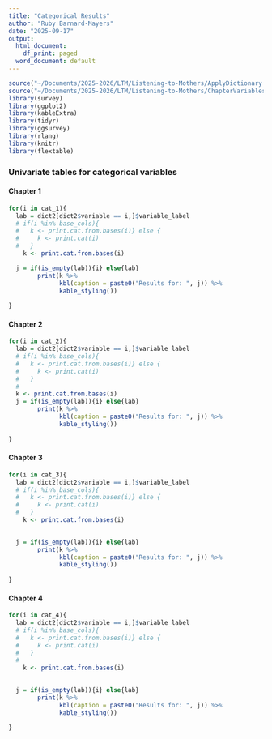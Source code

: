 ```yaml
---
title: "Categorical Results"
author: "Ruby Barnard-Mayers"
date: "2025-09-17"
output:
  html_document:
    df_print: paged
  word_document: default
---
```


```r
source("~/Documents/2025-2026/LTM/Listening-to-Mothers/ApplyDictionary.R")
source("~/Documents/2025-2026/LTM/Listening-to-Mothers/ChapterVariables.R")
library(survey)
library(ggplot2)
library(kableExtra)
library(tidyr)
library(ggsurvey)
library(rlang)
library(knitr)
library(flextable)

```
### Univariate tables for categorical variables

#### Chapter 1 
``` r
 
for(i in cat_1){
  lab = dict2[dict2$variable == i,]$variable_label
  # if(i %in% base_cols){
  #   k <- print.cat.from.bases(i)} else {
  #     k <- print.cat(i)
  #   } 
    k <- print.cat.from.bases(i)

  j = if(is_empty(lab)){i} else{lab}
        print(k %>% 
              kbl(caption = paste0("Results for: ", j)) %>%
              kable_styling())
  
}

```


#### Chapter 2 
``` r

for(i in cat_2){
  lab = dict2[dict2$variable == i,]$variable_label
  # if(i %in% base_cols){
  #   k <- print.cat.from.bases(i)} else {
  #     k <- print.cat(i)
  #   } 
  # 
  k <- print.cat.from.bases(i)
  j = if(is_empty(lab)){i} else{lab}
        print(k %>% 
              kbl(caption = paste0("Results for: ", j)) %>%
              kable_styling())
  
}

```

#### Chapter 3 
``` r

for(i in cat_3){
  lab = dict2[dict2$variable == i,]$variable_label
  # if(i %in% base_cols){
  #   k <- print.cat.from.bases(i)} else {
  #     k <- print.cat(i)
  #   } 
    k <- print.cat.from.bases(i)

  
  j = if(is_empty(lab)){i} else{lab}
        print(k %>% 
              kbl(caption = paste0("Results for: ", j)) %>%
              kable_styling())
  
}

```

#### Chapter 4
``` r

for(i in cat_4){
  lab = dict2[dict2$variable == i,]$variable_label
  # if(i %in% base_cols){
  #   k <- print.cat.from.bases(i)} else {
  #     k <- print.cat(i)
  #   } 
  # 
    k <- print.cat.from.bases(i)

  
  j = if(is_empty(lab)){i} else{lab}
        print(k %>% 
              kbl(caption = paste0("Results for: ", j)) %>%
              kable_styling())
  
}

```
